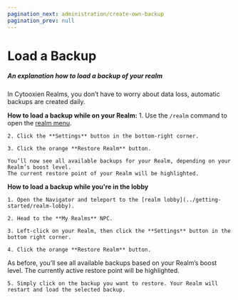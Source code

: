 ```yaml
---
pagination_next: administration/create-own-backup
pagination_prev: null
---
```


# Load a Backup

##### An explanation how to load a backup of your realm

In Cytooxien Realms, you don’t have to worry about data loss, automatic backups are created daily.

**How to load a backup while on your Realm:**
    1. Use the `/realm` command to open the [realm menu](../getting-started/settings).

    2. Click the **Settings** button in the bottom-right corner.

    3. Click the orange **Restore Realm** button.

    You’ll now see all available backups for your Realm, depending on your Realm’s boost level.
    The current restore point of your Realm will be highlighted.

**How to load a backup while you're in the lobby**

    1. Open the Navigator and teleport to the [realm lobby](../getting-started/realm-lobby).

    2. Head to the **My Realms** NPC.

    3. Left-click on your Realm, then click the **Settings** button in the bottom right corner.

    4. Click the orange **Restore Realm** button.

As before, you’ll see all available backups based on your Realm’s boost level.
The currently active restore point will be highlighted.

    5. Simply click on the backup you want to restore. Your Realm will restart and load the selected backup.